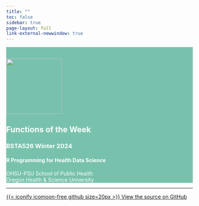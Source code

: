 ```yaml
---
title: ""
toc: false
sidebar: true
page-layout: full
link-external-newwindow: true
---
```


::: {style="background-color: #78c2ad"}
::: {style="color: #FFFFFF"}
::: grid

::: g-col-4

&nbsp;

![](images/IMG_6759_med.png){fig-align="center" width="150"}

:::

::: g-col-8
# Functions of the Week 

### BSTA526 Winter 2024

#### R Programming for Health Data Science


OHSU-PSU School of Public Health  
Oregon Health & Science University

:::

:::
:::
:::



------------------------------------------------------------------------

::: grid
::: g-col-8
:::

::: g-col-4
[{{< iconify icomoon-free github size=20px >}} View the source on GitHub](https://github.com/niederhausen/Function_of_the_week_BSTA526_W24)
:::
:::
